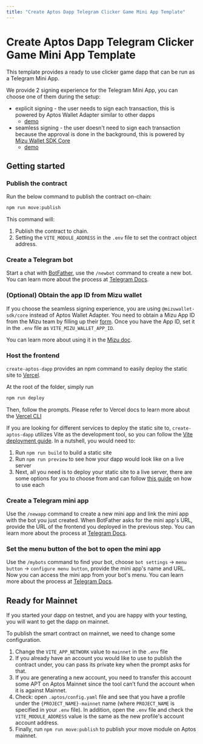 ```yaml
---
title: "Create Aptos Dapp Telegram Clicker Game Mini App Template"
---
```



# Create Aptos Dapp Telegram Clicker Game Mini App Template

This template provides a ready to use clicker game dapp that can be run as a Telegram Mini App.

We provide 2 signing experience for the Telegram Mini App, you can choose one of them during the setup:
- explicit signing - the user needs to sign each transaction, this is powered by Aptos Wallet Adapter similar to other dapps
  - [demo](https://t.me/aptos_explict_siging_bot/)
- seamless signing - the user doesn't need to sign each transaction because the approval is done in the background, this is powered by [Mizu Wallet SDK Core](https://docs.mizu.io/docs/api-connect/core)
  - [demo](https://t.me/seamless345_bot/)

## Getting started

<Steps>

### Publish the contract

Run the below command to publish the contract on-chain:
```bash
npm run move:publish
```
This command will:
1. Publish the contract to chain.
2. Setting the `VITE_MODULE_ADDRESS` in the `.env` file to set the contract object address.

### Create a Telegram bot

Start a chat with [BotFather](https://t.me/BotFather), use the `/newbot` command to create a new bot. You can learn more about the process at [Telegram Docs](https://docs.telegram-mini-apps.com/platform/creating-new-app#creating-application-in-botfather).

### (Optional)  Obtain the app ID from Mizu wallet

If you choose the seamless signing experience, you are using `@mizuwallet-sdk/core` instead of Aptos Wallet Adapter. You need to obtain a Mizu App ID from the Mizu team by filling up their [form](https://ankaalabs.typeform.com/to/bAPqSxDu). Once you have the App ID, set it in the `.env` file as `VITE_MIZU_WALLET_APP_ID`.

You can learn more about using it in the [Mizu doc](https://docs.mizu.io/docs/api-connect/core).

### Host the frontend

`create-aptos-dapp` provides an npm command to easily deploy the static site to [Vercel](https://vercel.com/home). 

At the root of the folder, simply run 

```bash filename="Terminal"
npm run deploy
```

Then, follow the prompts. Please refer to Vercel docs to learn more about the [Vercel CLI](https://vercel.com/docs/cli)

If you are looking for different services to deploy the static site to, `create-aptos-dapp` utilizes Vite as the development tool, so you can follow the [Vite deployment guide](https://vitejs.dev/guide/static-deploy). In a nutshell, you would need to:

1. Run `npm run build` to build a static site
2. Run `npm run preview` to see how your dapp would look like on a live server
3. Next, all you need is to deploy your static site to a live server, there are some options for you to choose from and can follow [this guide](https://vitejs.dev/guide/static-deploy) on how to use each

### Create a Telegram mini app

Use the `/newapp` command to create a new mini app and link the mini app with the bot you just created. When BotFather asks for the mini app's URL, provide the URL of the frontend you deployed in the previous step. You can learn more about the process at [Telegram Docs](https://docs.telegram-mini-apps.com/platform/creating-new-app#creating-application-in-botfather).


### Set the menu button of the bot to open the mini app

Use the `/mybots` command to find your bot, choose `bot settings` -> `menu button` -> `configure menu button`, provide the mini app's name and URL. Now you can access the mini app from your bot's menu. You can learn more about the process at [Telegram Docs](https://docs.telegram-mini-apps.com/platform/creating-new-app#web-application-link).

</Steps>

## Ready for Mainnet

If you started your dapp on testnet, and you are happy with your testing, you will want to get the dapp on mainnet.

To publish the smart contract on mainnet, we need to change some configuration.

1. Change the `VITE_APP_NETWORK` value to `mainnet` in the `.env` file
2. If you already have an account you would like to use to publish the contract under, you can pass its private key when the prompt asks for that.
3. If you are generating a new account, you need to transfer this account some APT on Aptos Mainnet since the tool can’t fund the account when it is against Mainnet.
4. Check: open `.aptos/config.yaml` file and see that you have a profile under the `{PROJECT_NAME}-mainnet` name (where `PROJECT_NAME` is specified in your `.env` file). In addition, open the `.env` file and check the `VITE_MODULE_ADDRESS` value is the same as the new profile's account account address.
5. Finally, run `npm run move:publish` to publish your move module on Aptos mainnet.
